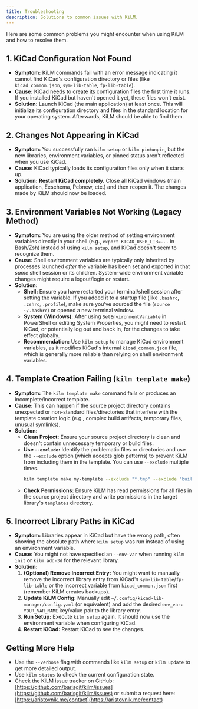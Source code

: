 ```yaml
---
title: Troubleshooting
description: Solutions to common issues with KiLM.
---
```


Here are some common problems you might encounter when using KiLM and how to resolve them.

## 1. KiCad Configuration Not Found

- **Symptom:** KiLM commands fail with an error message indicating it cannot find KiCad's configuration directory or files (like `kicad_common.json`, `sym-lib-table`, `fp-lib-table`).
- **Cause:** KiCad needs to create its configuration files the first time it runs. If you installed KiCad but haven't opened it yet, these files won't exist.
- **Solution:** Launch KiCad (the main application) at least once. This will initialize its configuration directory and files in the standard location for your operating system. Afterwards, KiLM should be able to find them.

## 2. Changes Not Appearing in KiCad

- **Symptom:** You successfully ran `kilm setup` or `kilm pin`/`unpin`, but the new libraries, environment variables, or pinned status aren't reflected when you use KiCad.
- **Cause:** KiCad typically loads its configuration files only when it starts up.
- **Solution:** **Restart KiCad completely.** Close all KiCad windows (main application, Eeschema, Pcbnew, etc.) and then reopen it. The changes made by KiLM should now be loaded.

## 3. Environment Variables Not Working (Legacy Method)

- **Symptom:** You are using the older method of setting environment variables directly in your shell (e.g., `export KICAD_USER_LIB=...` in Bash/Zsh) instead of using `kilm setup`, and KiCad doesn't seem to recognize them.
- **Cause:** Shell environment variables are typically only inherited by processes launched _after_ the variable has been set and exported in that _same_ shell session or its children. System-wide environment variable changes might require a logout/login or restart.
- **Solution:**
  - **Shell:** Ensure you have restarted your terminal/shell session after setting the variable. If you added it to a startup file (like `.bashrc`, `.zshrc`, `.profile`), make sure you've sourced the file (`source ~/.bashrc`) or opened a new terminal window.
  - **System (Windows):** After using `SetEnvironmentVariable` in PowerShell or editing System Properties, you might need to restart KiCad, or potentially log out and back in, for the changes to take effect globally.
  - **Recommendation:** Use `kilm setup` to manage KiCad environment variables, as it modifies KiCad's internal `kicad_common.json` file, which is generally more reliable than relying on shell environment variables.

## 4. Template Creation Failing (`kilm template make`)

- **Symptom:** The `kilm template make` command fails or produces an incomplete/incorrect template.
- **Cause:** This can happen if the source project directory contains unexpected or non-standard files/directories that interfere with the template creation logic (e.g., complex build artifacts, temporary files, unusual symlinks).
- **Solution:**
  - **Clean Project:** Ensure your source project directory is clean and doesn't contain unnecessary temporary or build files.
  - **Use `--exclude`:** Identify the problematic files or directories and use the `--exclude` option (which accepts glob patterns) to prevent KiLM from including them in the template. You can use `--exclude` multiple times.
    ```bash
    kilm template make my-template --exclude "*.tmp" --exclude "build/*" --exclude ".cache/"
    ```
  - **Check Permissions:** Ensure KiLM has read permissions for all files in the source project directory and write permissions in the target library's `templates` directory.

## 5. Incorrect Library Paths in KiCad

- **Symptom:** Libraries appear in KiCad but have the wrong path, often showing the absolute path where `kilm setup` was run instead of using an environment variable.
- **Cause:** You might not have specified an `--env-var` when running `kilm init` or `kilm add-3d` for the relevant library.
- **Solution:**
  1.  **(Optional) Remove Incorrect Entry:** You might want to manually remove the incorrect library entry from KiCad's `sym-lib-table`/`fp-lib-table` or the incorrect variable from `kicad_common.json` first (remember KiLM creates backups).
  2.  **Update KiLM Config:** Manually edit `~/.config/kicad-lib-manager/config.yaml` (or equivalent) and add the desired `env_var: YOUR_VAR_NAME` key/value pair to the library entry.
  3.  **Run Setup:** Execute `kilm setup` again. It should now use the environment variable when configuring KiCad.
  4.  **Restart KiCad:** Restart KiCad to see the changes.

## Getting More Help

- Use the `--verbose` flag with commands like `kilm setup` or `kilm update` to get more detailed output.
- Use `kilm status` to check the current configuration state.
- Check the KiLM issue tracker on GitHub: [https://github.com/barisgit/kilm/issues](https://github.com/barisgit/kilm/issues) or submit a request here: [https://aristovnik.me/contact](https://aristovnik.me/contact)
